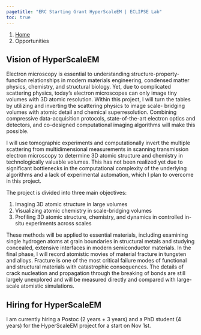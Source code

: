 ```yaml
---
pagetitle: "ERC Starting Grant HyperScaleEM | ECLIPSE Lab"
toc: true
---
```


```{=html}
<nav aria-label="breadcrumb">
  <ol class="breadcrumb">
    <li class="breadcrumb-item"><a href="index.html">Home</a></li>
    <li class="breadcrumb-item active" aria-current="page">Opportunities</li>
  </ol>
</nav>
```

## Vision of HyperScaleEM

Electron microscopy is essential to understanding structure-property-function relationships in modern
materials engineering, condensed matter physics, chemistry, and structural biology. Yet, due to complicated
scattering physics, today’s electron microscopes can only image tiny volumes with 3D atomic resolution.
Within this project, I will turn the tables by utilizing and inverting the scattering physics to image scale-
bridging volumes with atomic detail and chemical superresolution. Combining compressive data-acquisition
protocols, state-of-the-art electron optics and detectors, and co-designed computational imaging algorithms
will make this possible.

I will use tomographic experiments and computationally invert the multiple scattering from multidimensional
measurements in scanning transmission electron microscopy to determine 3D atomic structure and chemistry
in technologically valuable volumes. This has not been realized yet due to significant bottlenecks in the
computational complexity of the underlying algorithms and a lack of experimental automation, which I plan to
overcome in this project.

The project is divided into three main objectives:

1) Imaging 3D atomic structure in large volumes
2) Visualizing atomic chemistry in scale-bridging volumes
3) Profiling 3D atomic structure, chemistry, and dynamics in controlled in-situ experiments across scales

These methods will be applied to essential materials, including examining single hydrogen atoms at grain
boundaries in structural metals and studying concealed, extensive interfaces in modern semiconductor
materials. In the final phase, I will record atomistic movies of material fracture in tungsten and alloys.
Fracture is one of the most critical failure modes of functional and structural materials with catastrophic
consequences. The details of crack nucleation and propagation through the breaking of bonds are still largely
unexplored and will be measured directly and compared with large-scale atomistic simulations.

## Hiring for HyperScaleEM

I am currently hiring a Postoc (2 years + 3 years) and a PhD student (4 years) for the HyperScaleEM project for a start on Nov 1st.